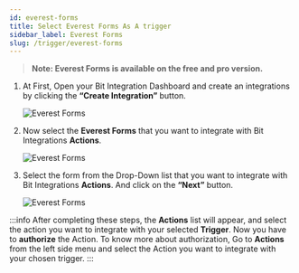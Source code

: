 ```yaml
---
id: everest-forms
title: Select Everest Forms As A trigger
sidebar_label: Everest Forms
slug: /trigger/everest-forms
---
```



> **Note: Everest Forms is available on the free and pro version.**

1. At First, Open your Bit Integration Dashboard and create an integrations by clicking the **“Create Integration”** button.

   <Image src="trigger/everest-forms/create-integrations" alt="Everest Forms" w="1020" h="350" />

2. Now select the **Everest Forms** that you want to integrate with Bit Integrations **Actions**.

   <Image src="trigger/everest-forms/select-trigger" alt="Everest Forms" w="1020" h="350" />

3. Select the form from the Drop-Down list that you want to integrate with Bit Integrations **Actions**. And click on the **“Next”** button.

   <Image src="trigger/everest-forms/selec-form-or-task-name" alt="Everest Forms" w="1020" h="350"/>

:::info
  After completing these steps, the **Actions** list will appear, and select the action you want to integrate with your selected **Trigger**. Now you have to **authorize** the Action. To know more about authorization, Go to **Actions** from the left side menu and select the Action you want to integrate with your chosen trigger.
:::

